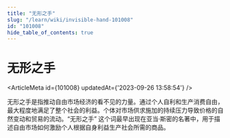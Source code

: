 ```yaml
---
title: "无形之手"
slug: "/learn/wiki/invisible-hand-101008"
id: "101008"
hide_table_of_contents: true
---
```



# 无形之手

<ArticleMeta id={101008} updatedAt={'2023-09-26 13:58:54'} />
<div className='border-solid border-b border-t-0 my-4 border-[var(--ifm-color-gray-300)]' />

无形之手是指推动自由市场经济的看不见的力量。通过个人自利和生产消费自由，最大程度地满足了整个社会的利益。个体对市场供求施加的持续压力导致价格的自然变动和贸易的流动。“无形之手” 这个词最早出现在亚当·斯密的名著中，用于描述自由市场如何激励个人根据自身利益生产社会所需的商品。
